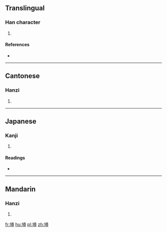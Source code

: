 ==Translingual==

===Han character===
{{Han char|rn=33|rad=士|as=12|sn=15|four=4814<sub>6</sub>|canj=土廿田戈 (GTWI), X土廿田戈 (XGTWI)|ids=⿰[[士]][[尊]]}}

# {{defn|Han|sort=士12}}

====References====
* {{Han ref|kx=0244.100|dkj=05678|dj=0484.160|hdz=10488.130|uh=58FF|ud=22783|bh=E553|bd=58707}}

----

==Cantonese==

===Hanzi===
{{yue-hanzi|jyut=[[cun1]]|y=chun1}}

# {{defn|lang=yue|sort=士12}}

----

==Japanese==

===Kanji===
{{ja-kanji|grade=|rs=士12}}

# {{defn|lang=ja|sort=士12}}

====Readings====
* {{ja-readings|on=[[しゅん]] (shun), [[そん]] (son)|kun=[[まう]] (mau)}}

----

==Mandarin==

===Hanzi===
{{cmn-hanzi|pin=[[zǔn]] ([[zun3]])|wg=tsun<sup>3</sup>}}

# {{defn|lang=cmn|sort=士12}}

[[fr:壿]]
[[hu:壿]]
[[pl:壿]]
[[zh:壿]]